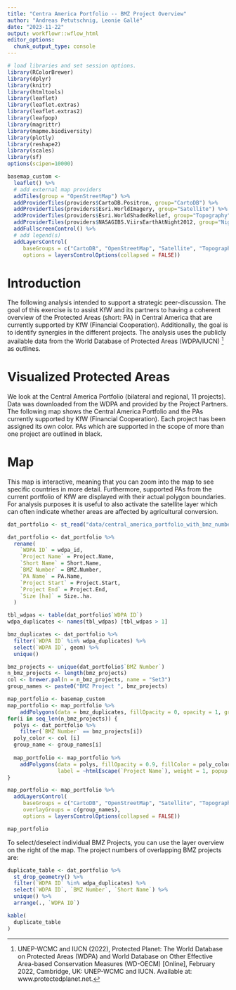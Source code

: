 ```yaml
---
title: "Centra America Portfolio -- BMZ Project Overview"
author: "Andreas Petutschnig, Leonie Gallé"
date: "2023-11-22"
output: workflowr::wflow_html
editor_options:
  chunk_output_type: console
---
```


```r
# load libraries and set session options. 
library(RColorBrewer)
library(dplyr)
library(knitr)
library(htmltools)
library(leaflet)
library(leaflet.extras)
library(leaflet.extras2)
library(leafpop)
library(magrittr)
library(mapme.biodiversity)
library(plotly)
library(reshape2)
library(scales)
library(sf)
options(scipen=10000)
```

```r
basemap_custom <-
  leaflet() %>%
  # add external map providers
  addTiles(group = "OpenStreetMap") %>%
  addProviderTiles(providers$CartoDB.Positron, group="CartoDB") %>%
  addProviderTiles(providers$Esri.WorldImagery, group="Satellite") %>%
  addProviderTiles(providers$Esri.WorldShadedRelief, group="Topography") %>%
  addProviderTiles(providers$NASAGIBS.ViirsEarthAtNight2012, group="Nightlights") %>%
  addFullscreenControl() %>%
  # add legend(s)
  addLayersControl(
     baseGroups = c("CartoDB", "OpenStreetMap", "Satellite", "Topography", "Nightlights"),
     options = layersControlOptions(collapsed = FALSE))
```


# Introduction

The following analysis intended to support a strategic peer-discussion. The goal of this exercise is to assist KfW and its partners to having a coherent overview of the Protected
Areas (short: PA) in Central America that are currently supported by KfW (Financial Cooperation). Additionally, the goal is to identify synergies in the different projects. The
analysis uses the publicly available data from the World Database of Protected Areas (WDPA/IUCN) [^1] as outlines.

# Visualized Protected Areas

We look at the Central America Portfolio (bilateral and regional, 11 projects). Data was downloaded from the WDPA and provided by the Project Partners. The following map shows the
Central America Portfolio and the PAs currently supported by KfW (Financial Cooperation). Each project has been assigned its own color. PAs which are supported in the scope of more
than one project are outlined in black.

# Map

This map is interactive, meaning that you can zoom into the map to see specific countries in more detail. Furthermore, supported PAs from the current portfolio of KfW are displayed
with their actual polygon boundaries. For analysis purposes it is useful to also activate the satellite layer which can often indicate whether areas are affected by agricultural
conversion.

```r
dat_portfolio <- st_read("data/central_america_portfolio_with_bmz_numbers.gpkg")

dat_portfolio <- dat_portfolio %>%
  rename(
    `WDPA ID` = wdpa_id,
    `Project Name` = Project.Name,
    `Short Name` = Short.Name,
    `BMZ Number` = BMZ.Number,
    `PA Name` = PA.Name,
    `Project Start` = Project.Start,
    `Project End` = Project.End,
    `Size [ha]` = Size..ha.
  )

tbl_wdpas <- table(dat_portfolio$`WDPA ID`)
wdpa_duplicates <- names(tbl_wdpas) [tbl_wdpas > 1]

bmz_duplicates <- dat_portfolio %>%
  filter(`WDPA ID` %in% wdpa_duplicates) %>%
  select(`WDPA ID`, geom) %>%
  unique()

bmz_projects <- unique(dat_portfolio$`BMZ Number`)
n_bmz_projects <- length(bmz_projects)
col <- brewer.pal(n = n_bmz_projects, name = "Set3")
group_names <- paste0("BMZ Project ", bmz_projects)

map_portfolio <- basemap_custom
map_portfolio <- map_portfolio %>%
    addPolygons(data = bmz_duplicates, fillOpacity = 0, opacity = 1, group = "BMZ Duplicates", color = "#000000", weight = 5)
for(i in seq_len(n_bmz_projects)) {
  polys <- dat_portfolio %>%
    filter(`BMZ Number` == bmz_projects[i])
  poly_color <- col [i]
  group_name <- group_names[i]
  
  map_portfolio <- map_portfolio %>%
    addPolygons(data = polys, fillOpacity = 0.9, fillColor = poly_color, group = group_name, color = "#666666",
                label = ~htmlEscape(`Project Name`), weight = 1, popup = popupTable(st_drop_geometry(polys)))
}

map_portfolio <- map_portfolio %>%
  addLayersControl(
     baseGroups = c("CartoDB", "OpenStreetMap", "Satellite", "Topography", "Nightlights"),
     overlayGroups = c(group_names),
     options = layersControlOptions(collapsed = FALSE))
```

```r
map_portfolio
```

To select/deselect individual BMZ Projects, you can use the layer overview on the right of the map.
The project numbers of overlapping BMZ projects are:

```r
duplicate_table <- dat_portfolio %>%
  st_drop_geometry() %>%
  filter(`WDPA ID` %in% wdpa_duplicates) %>%
  select(`WDPA ID`, `BMZ Number`, `Short Name`) %>%
  unique() %>%
  arrange(., `WDPA ID`)

kable(
  duplicate_table
)
```


[comment]: <> (Literature)

[^1]: UNEP-WCMC and IUCN (2022), Protected Planet: The World Database on Protected Areas (WDPA) and World Database on Other Effective Area-based Conservation Measures (WD-OECM) [Online], February 2022, Cambridge, UK: UNEP-WCMC and IUCN. Available at: www.protectedplanet.net.
